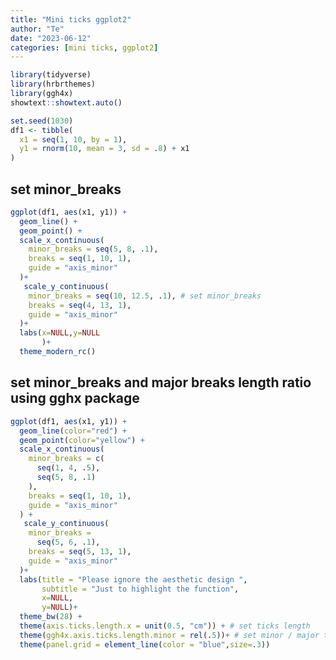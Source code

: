 ```yaml
---
title: "Mini ticks ggplot2"
author: "Te"
date: "2023-06-12"
categories: [mini ticks, ggplot2]
---
```


```r
library(tidyverse)
library(hrbrthemes)
library(ggh4x)
showtext::showtext.auto()
```

```r
set.seed(1030)
df1 <- tibble(
  x1 = seq(1, 10, by = 1),
  y1 = rnorm(10, mean = 3, sd = .8) + x1
)
```

## set minor_breaks
```r
ggplot(df1, aes(x1, y1)) +
  geom_line() +
  geom_point() +
  scale_x_continuous(
    minor_breaks = seq(5, 8, .1),
    breaks = seq(1, 10, 1),
    guide = "axis_minor"
  )+
   scale_y_continuous(
    minor_breaks = seq(10, 12.5, .1), # set minor_breaks
    breaks = seq(4, 13, 1),
    guide = "axis_minor"
  )+
  labs(x=NULL,y=NULL
       )+
  theme_modern_rc()
```

## set minor_breaks and major breaks length ratio using gghx package
```r
ggplot(df1, aes(x1, y1)) +
  geom_line(color="red") +
  geom_point(color="yellow") +
  scale_x_continuous(
    minor_breaks = c(
      seq(1, 4, .5),
      seq(5, 8, .1)
    ),
    breaks = seq(1, 10, 1),
    guide = "axis_minor"
  ) +
   scale_y_continuous(
    minor_breaks = 
      seq(5, 6, .1),
    breaks = seq(5, 13, 1),
    guide = "axis_minor"
  )+
  labs(title = "Please ignore the aesthetic design ",
       subtitle = "Just to highlight the function",
       x=NULL,
       y=NULL)+
  theme_bw(28) +
  theme(axis.ticks.length.x = unit(0.5, "cm")) + # set ticks length
  theme(ggh4x.axis.ticks.length.minor = rel(.5))+ # set minor / major ticks length ratio
  theme(panel.grid = element_line(color = "blue",size=.3))
```
